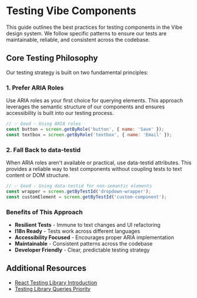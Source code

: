 
<Meta title="Testing/Best Practices" />

# Testing Vibe Components

This guide outlines the best practices for testing components in the Vibe design system. We follow specific patterns to ensure our tests are maintainable, reliable, and consistent across the codebase.

## Core Testing Philosophy

Our testing strategy is built on two fundamental principles:

### 1. Prefer ARIA Roles
Use ARIA roles as your first choice for querying elements. This approach leverages the semantic structure of our components and ensures accessibility is built into our testing process.

```jsx
// ✅ Good - Using ARIA roles
const button = screen.getByRole('button', { name: 'Save' });
const textbox = screen.getByRole('textbox', { name: 'Email' });
```

### 2. Fall Back to data-testid
When ARIA roles aren't available or practical, use data-testid attributes. This provides a reliable way to test components without coupling tests to text content or DOM structure.

```jsx
// ✅ Good - Using data-testid for non-semantic elements
const wrapper = screen.getByTestId('dropdown-wrapper');
const customElement = screen.getByTestId('custom-component');
```

### Benefits of This Approach

- **Resilient Tests** - Immune to text changes and UI refactoring
- **I18n Ready** - Tests work across different languages
- **Accessibility Focused** - Encourages proper ARIA implementation
- **Maintainable** - Consistent patterns across the codebase
- **Developer Friendly** - Clear, predictable testing strategy

## Additional Resources

- [React Testing Library Introduction](https://testing-library.com/docs/react-testing-library/intro/)
- [Testing Library Queries Priority](https://testing-library.com/docs/queries/about/#priority)
